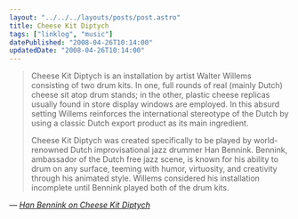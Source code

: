```yaml
---
layout: "../../../layouts/posts/post.astro"
title: Cheese Kit Diptych
tags: ["linklog", "music"]
datePublished: "2008-04-26T10:14:00"
updatedDate: "2008-04-26T10:14:00"
---
```



<YouTube id="http://www.youtube.com/watch?v=JL9BrZ-zUpQ" />

> Cheese Kit Diptych is an installation by artist Walter Willems consisting of two drum kits. In one, full rounds of real (mainly Dutch) cheese sit atop drum stands; in the other, plastic cheese replicas usually found in store display windows are employed. In this absurd setting Willems reinforces the international stereotype of the Dutch by using a classic Dutch export product as its main ingredient.
>
> Cheese Kit Diptych was created specifically to be played by world-renowned Dutch improvisational jazz drummer Han Bennink. Bennink, ambassador of the Dutch free jazz scene, is known for his ability to drum on any surface, teeming with humor, virtuosity, and creativity through his animated style. Willems considered his installation incomplete until Bennink played both of the drum kits.

— <cite>[Han Bennink on Cheese Kit Diptych](http://www.youtube.com/watch?v=JL9BrZ-zUpQ)</cite>
